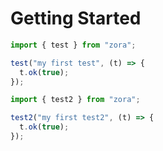 # Getting Started

```ts filename="test.ts"
import { test } from "zora";

test("my first test", (t) => {
  t.ok(true);
});
```

```ts filename="test2.ts"
import { test2 } from "zora";

test2("my first test2", (t) => {
  t.ok(true);
});
```
